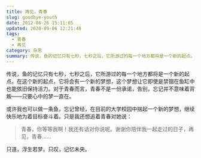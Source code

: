 ```yaml
---
title: 再见，青春
slug: goodbye-youth
date: 2012-06-26 15:11:05
updated: 2020-09-06 12:21:48
tags:
  - 青春
  - 再见
category: 杂思
summary: 传说，鱼的记忆只有七秒，七秒之后，它所游过的每一个地方都将是一个新的起点。在这个新的起点，它将会有一个新的梦想，这个梦想让它即使是禁锢在鱼缸中也能依旧保持活力。
---
```


传说，鱼的记忆只有七秒，七秒之后，它所游过的每一个地方都将是一个新的起点。在这个新的起点，它将会有一个新的梦想，这个梦想让它即使是禁锢在鱼缸中也能依旧保持活力。对于青春而言，青春不是一份承诺，告别，忘记并不意味着背叛——只要心中的梦一直在。

或许我也可以做一条鱼，忘记曾经，在目前的大学校园中揣起一个新的梦想，继续快乐地为着目标奋斗着。只是我还想追着青春对她说：

>青春，你等等我啊！我还有话对你说呢。谢谢你陪伴我一起走过的日子，再见，青春……

只道，浮生若梦。只叹，记忆未央。
